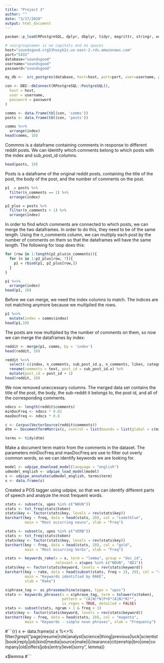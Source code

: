 ---
title: "Project 3"
author: ""
date: "3/17/2020"
output: html_document
---

```{r}
pacman::p_load(RPostgreSQL, dplyr, dbplyr, tidyr, magrittr, stringr, udpipe, tm, lattice, tidytext)
```

```{r}
# <ourgroupname> is no capitals and no spaces
host="soundsgood.crg53husyk2z.us-east-2.rds.amazonaws.com"
port="5432"
database="soundsgood"
username="soundsgood"
password="soundsgood"

my_db <-  src_postgres(database, host=host, port=port, user=username, password=password)
```

```{r}
con <- DBI::dbConnect(RPostgreSQL::PostgreSQL(),
  host = host,
  user = username,
  password = password
)

comms <- data.frame(tbl(con, 'comms'))
posts <- data.frame(tbl(con, 'posts'))
```

```{r}
comms %<>%
  arrange(index)
head(comms, 10)
```

Commms is a dataframe containing comments in response to different reddit posts.  We can Identify which comments belong to which posts with the index and sub_post_id columns.

```{r}
head(posts, 10)
```

Posts is a dataframe of the original reddit posts, containing the title of the post, the body of the post, and the number of comments on the post.

```{r}
p1  = posts %>%
  filter(n_comments == 1) %>%
  arrange(index)

p2_plus = posts %>%
  filter(n_comments > 1) %>%
  arrange(index)
```

In order to find which comments are connected to which posts, we can merge the two dataframes.  In order to do this, they need to be of the same length.  Using the n_comments column, we can multiply each post by the number of comments on them so that the dataframes will have the same length.  The following for loop does this:

```{r}
for (row in 1:length(p2_plus$n_comments)){
  for (n in 1:p2_plus[row, 7]){
    p1 = rbind(p1, p2_plus[row,])
  }
}
```

```{r}
p1 %<>%
  arrange(index)
head(p1, 10)
```

Before we can merge, we need the index columns to match.  The indices are not matching anymore because we multiplied the rows.

```{r}
p1 %<>%
  mutate(index = comms$index)
head(p1,10)
```

The posts are now multiplied by the number of comments on them, so now we can merge the dataframes by index:

```{r}
reddit <- merge(p1, comms, by = 'index')
head(reddit, 10)
```

```{r}
reddit %<>%
  select(-c(index, n_comments, sub_post_id.y, n_comments, likes, category)) %>%
  rename(comments = text, post_id = sub_post_id.x) %>%
  mutate(post_id = post_id + 1)
head(reddit, 10)
```
We now removed uneccessary columns.  The merged data set contains the title of the post, the body, the sub-reddit it belongs to, the post id, and all of the corresponding comments.

```{r}
ndocs <- length(reddit$comments)
minDocFreq <- ndocs * 0.01
maxDocFreq <- ndocs * 0.8

c <- Corpus(VectorSource(reddit$comments))
dtm <- DocumentTermMatrix(c, control = list(bounds = list(global = c(minDocFreq, maxDocFreq))))

terms <- tidy(dtm)
```

Make a document term matrix from the comments in the dataset.  The parameters minDocFreq and maxDocFreq are use to filter out overly common words, so we can identify keywords we are looking for.

```{r}
model <- udpipe_download_model(language = "english")
udmodel_english <- udpipe_load_model(model)
s <- udpipe_annotate(udmodel_english, terms$term)
x <- data.frame(s)
```

Created a POS tagger using udpipe, so that we can identify different parts of speech and analyze the most frequent words.

```{r}
stats <- subset(x, upos %in% c("NOUN")) 
stats <- txt_freq(stats$token)
stats$key <- factor(stats$key, levels = rev(stats$key))
barchart(key ~ freq, data = head(stats, 20), col = "cadetblue", 
         main = "Most occurring nouns", xlab = "Freq")
```

```{r}
stats <- subset(x, upos %in% c("VERB")) 
stats <- txt_freq(stats$token)
stats$key <- factor(stats$key, levels = rev(stats$key))
barchart(key ~ freq, data = head(stats, 20), col = "gold", 
         main = "Most occurring Verbs", xlab = "Freq")
```

```{r}
stats <- keywords_rake(x = x, term = "lemma", group = "doc_id", 
                       relevant = x$upos %in% c("NOUN", "ADJ"))
stats$key <- factor(stats$keyword, levels = rev(stats$keyword))
barchart(key ~ rake, data = head(subset(stats, freq > 2), 20), col = "red", 
         main = "Keywords identified by RAKE", 
         xlab = "Rake")
```

```{r}
x$phrase_tag <- as_phrasemachine(x$upos, type = "upos")
stats <- keywords_phrases(x = x$phrase_tag, term = tolower(x$token), 
                          pattern = "(A|N)*N(P+D*(A|N)*N)*", 
                          is_regex = TRUE, detailed = FALSE)
stats <- subset(stats, ngram > 1 & freq > 1)
stats$key <- factor(stats$keyword, levels = rev(stats$keyword))
barchart(key ~ freq, data = head(stats, 20), col = "magenta", 
         main = "Keywords - simple noun phrases", xlab = "Frequency")
```

#```{r}
x <- data.frame(s)
x %<>%
  filter(!grepl("page|resume|role|analyst|science|thing|previous|luck|scientist|book|reply|job|kind|media|source|mate|i|clearance|citzenship|bro|one|company|old|offers|jobs|entry|level|sorry", lemma))

x$lemma
#```
